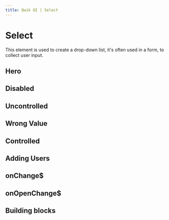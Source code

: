 ```yaml
---
title: Qwik UI | Select
---
```



<StatusBanner status={statusByComponent.headless.Select} />

# Select

This element is used to create a drop-down list, it's often used in a form, to collect user input.

## Hero

<div data-testid="select-hero-test">
  <Showcase name="hero" />
</div>

## Disabled

<div data-testid="select-disabled-test">
  <Showcase name="disabled" />
</div>

## Uncontrolled

<div data-testid="select-uncontrolled-test">
  <Showcase name="uncontrolled" />
</div>

## Wrong Value

<div data-testid="select-wrong-value-test">
  <Showcase name="wrong-value" />
</div>

## Controlled

<div data-testid="select-controlled-test">
  <Showcase name="controlled" />
</div>

## Adding Users

<div data-testid="select-add-users-test">
  <Showcase name="add-users" />
</div>

## onChange$

<div data-testid="select-change-test">
  <Showcase name="change-value" />
</div>

## onOpenChange$

<div data-testid="select-open-change-test">
  <Showcase name="open-change" />
</div>

## Building blocks

<CodeSnippet name="building-blocks" />
